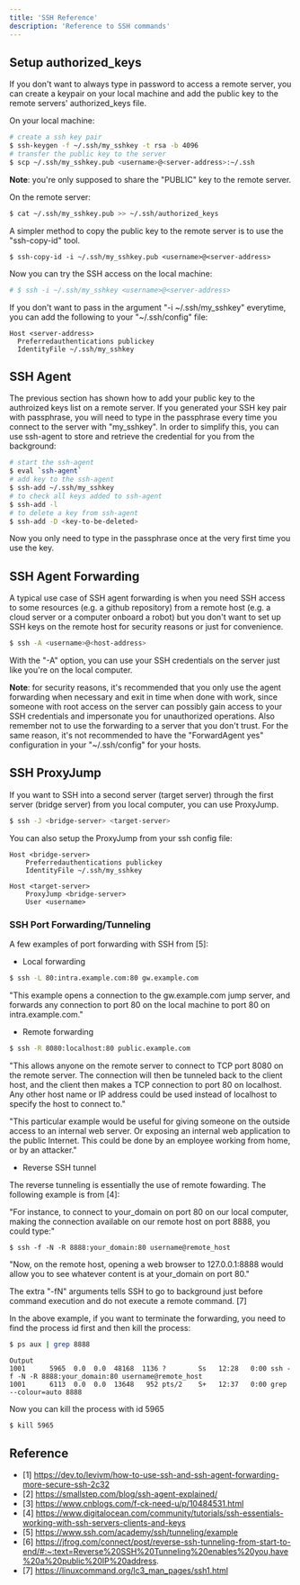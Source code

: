 ```yaml
---
title: 'SSH Reference'
description: 'Reference to SSH commands'
---
```


## Setup authorized_keys

If you don't want to always type in password to access a remote server, you can create a keypair on your local machine and add the public key to the remote servers' authorized_keys file.

On your local machine:

```bash
# create a ssh key pair
$ ssh-keygen -f ~/.ssh/my_sshkey -t rsa -b 4096
# transfer the public key to the server
$ scp ~/.ssh/my_sshkey.pub <username>@<server-address>:~/.ssh
```

**Note**: you're only supposed to share the "PUBLIC" key to the remote server.

On the remote server:

```bash
$ cat ~/.ssh/my_sshkey.pub >> ~/.ssh/authorized_keys
```

A simpler method to copy the public key to the remote server is to use the "ssh-copy-id" tool.

```
$ ssh-copy-id -i ~/.ssh/my_sshkey.pub <username>@<server-address>
```

Now you can try the SSH access on the local machine:

```bash
# $ ssh -i ~/.ssh/my_sshkey <username>@<server-address>
```

If you don't want to pass in the argument "-i ~/.ssh/my_sshkey" everytime, you can add the following to your "~/.ssh/config" file:

```
Host <server-address>
  Preferredauthentications publickey
  IdentityFile ~/.ssh/my_sshkey
```

## SSH Agent

The previous section has shown how to add your public key to the authroized keys list on a remote server. If you generated your SSH key pair with passphrase, you will need to type in the passphrase every time you connect to the server with "my_sshkey". In order to simplify this, you can use ssh-agent to store and retrieve the credential for you from the background:

```bash
# start the ssh-agent
$ eval `ssh-agent`
# add key to the ssh-agent
$ ssh-add ~/.ssh/my_sshkey
# to check all keys added to ssh-agent
$ ssh-add -l
# to delete a key from ssh-agent
$ ssh-add -D <key-to-be-deleted>
```

Now you only need to type in the passphrase once at the very first time you use the key.

## SSH Agent Forwarding

A typical use case of SSH agent forwarding is when you need SSH access to some resources (e.g. a github repository) from a remote host (e.g. a cloud server or a computer onboard a robot) but you don't want to set up SSH keys on the remote host for security reasons or just for convenience.

```bash
$ ssh -A <username>@<host-address>
```

With the "-A" option, you can use your SSH credentials on the server just like you're on the local computer.

**Note**: for security reasons, it's recommended that you only use the agent forwarding when necessary and exit in time when done with work, since someone with root access on the server can possibly gain access to your SSH credentials and impersonate you for unauthorized operations. Also remember not to use the forwarding to a server that you don't trust. For the same reason, it's not recommended to have the "ForwardAgent yes" configuration in your "~/.ssh/config" for your hosts.

## SSH ProxyJump

If you want to SSH into a second server (target server) through the first server (bridge server) from you local computer, you can use ProxyJump.

```bash
$ ssh -J <bridge-server> <target-server> 
```

You can also setup the ProxyJump from your ssh config file:

```
Host <bridge-server>
	Preferredauthentications publickey
    IdentityFile ~/.ssh/my_sshkey

Host <target-server>
	ProxyJump <bridge-server>
	User <username>
```

### SSH Port Forwarding/Tunneling

A few examples of port forwarding with SSH from [5]:

* Local forwarding

```bash
$ ssh -L 80:intra.example.com:80 gw.example.com
```

"This example opens a connection to the gw.example.com jump server, and forwards any connection to port 80 on the local machine to port 80 on intra.example.com."

* Remote forwarding

```bash
$ ssh -R 8080:localhost:80 public.example.com
```

"This allows anyone on the remote server to connect to TCP port 8080 on the remote server. The connection will then be tunneled back to the client host, and the client then makes a TCP connection to port 80 on localhost. Any other host name or IP address could be used instead of localhost to specify the host to connect to."

"This particular example would be useful for giving someone on the outside access to an internal web server. Or exposing an internal web application to the public Internet. This could be done by an employee working from home, or by an attacker."

* Reverse SSH tunnel

The reverse tunneling is essentially the use of remote fowarding. The following example is from [4]:

"For instance, to connect to your_domain on port 80 on our local computer, making the connection available on our remote host on port 8888, you could type:"

```
$ ssh -f -N -R 8888:your_domain:80 username@remote_host
```

"Now, on the remote host, opening a web browser to 127.0.0.1:8888 would allow you to see whatever content is at your_domain on port 80."

The extra "-fN" arguments tells SSH to go to background just before command execution and do not execute a remote command. [7]

In the above example, if you want to terminate the forwarding, you need to find the process id first and then kill the process:

```bash
$ ps aux | grep 8888
```

```
Output
1001      5965  0.0  0.0  48168  1136 ?        Ss   12:28   0:00 ssh -f -N -R 8888:your_domain:80 username@remote_host
1001      6113  0.0  0.0  13648   952 pts/2    S+   12:37   0:00 grep --colour=auto 8888
```

Now you can kill the process with id 5965

```bash
$ kill 5965
```

## Reference

* [1] https://dev.to/levivm/how-to-use-ssh-and-ssh-agent-forwarding-more-secure-ssh-2c32
* [2] https://smallstep.com/blog/ssh-agent-explained/
* [3] https://www.cnblogs.com/f-ck-need-u/p/10484531.html
* [4] https://www.digitalocean.com/community/tutorials/ssh-essentials-working-with-ssh-servers-clients-and-keys
* [5] https://www.ssh.com/academy/ssh/tunneling/example
* [6] https://jfrog.com/connect/post/reverse-ssh-tunneling-from-start-to-end/#:~:text=Reverse%20SSH%20Tunneling%20enables%20you,have%20a%20public%20IP%20address.
* [7] https://linuxcommand.org/lc3_man_pages/ssh1.html